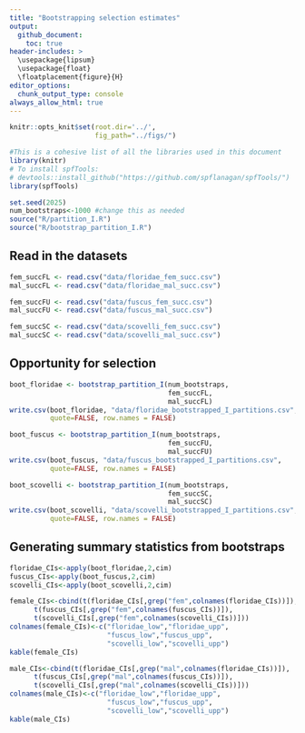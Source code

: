 ```yaml
---
title: "Bootstrapping selection estimates"
output: 
  github_document:
    toc: true
header-includes: >
  \usepackage{lipsum}
  \usepackage{float}
  \floatplacement{figure}{H}
editor_options:
  chunk_output_type: console
always_allow_html: true
---
```


```r
knitr::opts_knit$set(root.dir='../',
                     fig_path="../figs/")
```

``` r
#This is a cohesive list of all the libraries used in this document
library(knitr)
# To install spfTools:
# devtools::install_github("https://github.com/spflanagan/spfTools/")
library(spfTools)
```

```r
set.seed(2025)
num_bootstraps<-1000 #change this as needed
source("R/partition_I.R")
source("R/bootstrap_partition_I.R")
```


## Read in the datasets

``` r
fem_succFL <- read.csv("data/floridae_fem_succ.csv")
mal_succFL <- read.csv("data/floridae_mal_succ.csv")
```
``` r
fem_succFU <- read.csv("data/fuscus_fem_succ.csv")
mal_succFU <- read.csv("data/fuscus_mal_succ.csv")
```
``` r
fem_succSC <- read.csv("data/scovelli_fem_succ.csv")
mal_succSC <- read.csv("data/scovelli_mal_succ.csv")
```


## Opportunity for selection

```r
boot_floridae <- bootstrap_partition_I(num_bootstraps,
                                       fem_succFL,
                                       mal_succFL)
write.csv(boot_floridae, "data/floridae_bootstrapped_I_partitions.csv",
          quote=FALSE, row.names = FALSE)
```

```r

boot_fuscus <- bootstrap_partition_I(num_bootstraps,
                                       fem_succFU,
                                       mal_succFU)
write.csv(boot_fuscus, "data/fuscus_bootstrapped_I_partitions.csv",
          quote=FALSE, row.names = FALSE)
```

```r

boot_scovelli <- bootstrap_partition_I(num_bootstraps,
                                       fem_succSC,
                                       mal_succSC)
write.csv(boot_scovelli, "data/scovelli_bootstrapped_I_partitions.csv",
          quote=FALSE, row.names = FALSE)
```


## Generating summary statistics from bootstraps

```r
floridae_CIs<-apply(boot_floridae,2,cim)
fuscus_CIs<-apply(boot_fuscus,2,cim)
scovelli_CIs<-apply(boot_scovelli,2,cim)
```


```r
female_CIs<-cbind(t(floridae_CIs[,grep("fem",colnames(floridae_CIs))]),
      t(fuscus_CIs[,grep("fem",colnames(fuscus_CIs))]),
      t(scovelli_CIs[,grep("fem",colnames(scovelli_CIs))]))
colnames(female_CIs)<-c("floridae_low","floridae_upp",
                        "fuscus_low","fuscus_upp",
                        "scovelli_low","scovelli_upp")
kable(female_CIs)
```
```r
male_CIs<-cbind(t(floridae_CIs[,grep("mal",colnames(floridae_CIs))]),
      t(fuscus_CIs[,grep("mal",colnames(fuscus_CIs))]),
      t(scovelli_CIs[,grep("mal",colnames(scovelli_CIs))]))
colnames(male_CIs)<-c("floridae_low","floridae_upp",
                        "fuscus_low","fuscus_upp",
                        "scovelli_low","scovelli_upp")
kable(male_CIs)
```

